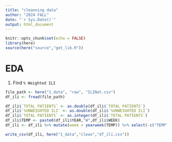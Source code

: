 ---
title: "cleanning data"
author: "2024 FALL"
date: "`r Sys.Date()`"
output: html_document
---

```{r setup, include=FALSE}
knitr::opts_chunk$set(echo = FALSE)
library(here)
source(here("source","get_lib.R"))
```

# EDA

1. Find `% Weighted ILI`

```{r cars}
file_path <- here("1_data", "raw", "ILINet.csv")
df_ili <- fread(file_path)

df_ili$`TOTAL PATIENTS` <- as.double(df_ili$`TOTAL PATIENTS`)
df_ili$`%UNWEIGHTED ILI` <- as.double(df_ili$`%UNWEIGHTED ILI`)
df_ili$`TOTAL PATIENTS` <- as.integer(df_ili$`TOTAL PATIENTS`)
df_ili$TEMP <- paste0(df_ili$YEAR,"W",df_ili$WEEK)
df_ili <- df_ili %>% mutate(week = yearweek(TEMP)) %>% select(-c("TEMP"))

write_csv(df_ili, here("1_data","clean","df_ili.csv"))
```